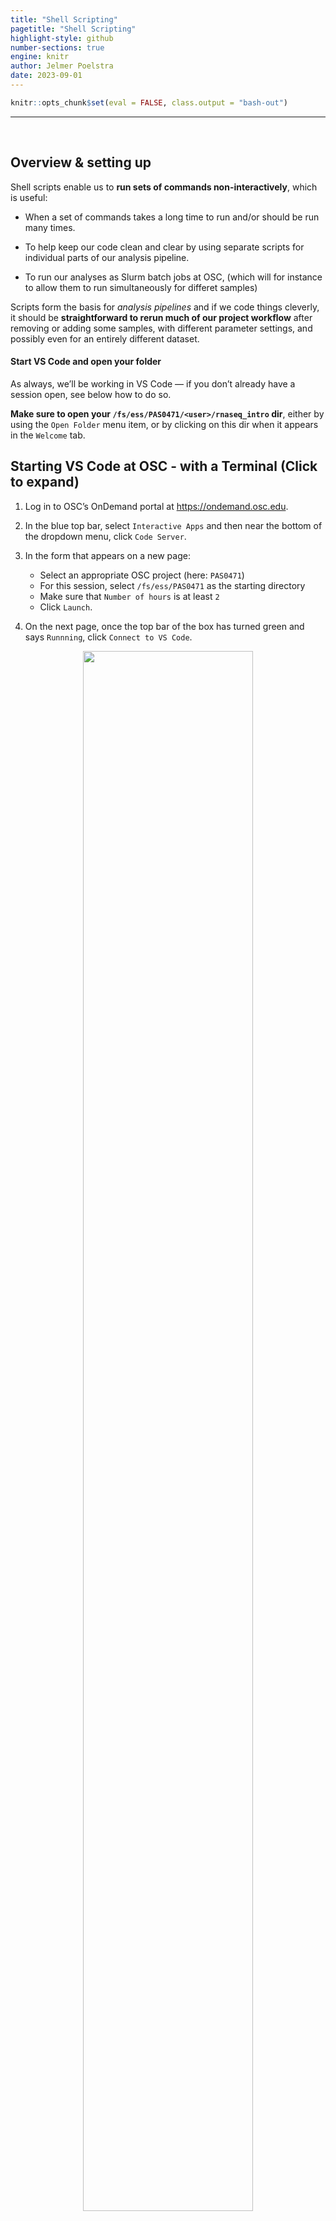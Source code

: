```yaml
---
title: "Shell Scripting"
pagetitle: "Shell Scripting"
highlight-style: github
number-sections: true
engine: knitr
author: Jelmer Poelstra
date: 2023-09-01
---
```


```r
knitr::opts_chunk$set(eval = FALSE, class.output = "bash-out")
```

-------

<br>

## Overview & setting up {-}

Shell scripts enable us to **run sets of commands non-interactively**,
which is useful:

- When a set of commands takes a long time to run and/or should be run many times.

- To help keep our code clean and clear by using separate scripts for individual
  parts of our analysis pipeline.

- To run our analyses as Slurm batch jobs at OSC,
  (which will for instance to allow them to run simultaneously for differet samples)

Scripts form the basis for *analysis pipelines* and if we code things cleverly,
it should be **straightforward to rerun much of our project workflow**
after removing or adding some samples, with different parameter settings,
and possibly even for an entirely different dataset. 

#### Start VS Code and open your folder {-}

As always, we'll be working in VS Code &mdash;
if you don't already have a session open, see below how to do so.

**Make sure to open your `/fs/ess/PAS0471/<user>/rnaseq_intro` dir**,
either by using the `Open Folder` menu item,
or by clicking on this dir when it appears in the `Welcome` tab.

:::{.callout-tip collapse="true"}
## Starting VS Code at OSC - with a Terminal (Click to expand)
1. Log in to OSC's OnDemand portal at <https://ondemand.osc.edu>.

2. In the blue top bar, select `Interactive Apps`
   and then near the bottom of the dropdown menu, click `Code Server`.

3. In the form that appears on a new page:
   - Select an appropriate OSC project (here: `PAS0471`)
   - For this session, select `/fs/ess/PAS0471` as the starting directory
   - Make sure that `Number of hours` is at least `2`
   - Click `Launch`.

4. On the next page, once the top bar of the box has turned green
   and says `Runnning`, click `Connect to VS Code`.

<figure><p align="center"><img src=img/osc-code-launch_ed.png width="80%"></p></figure>

5. Open a Terminal by clicking
   &nbsp; {{< fa bars >}} &nbsp; => `Terminal` => `New Terminal`.
   (Or use one of the keyboard shortcuts:
   <kbd>Ctrl</kbd>+<kbd>\`</kbd> (backtick) or
   <kbd>Ctrl</kbd>+<kbd>Shift</kbd>+<kbd>C</kbd>.)

6. In the `Welcome` tab under `Recent`,
   you should see your `/fs/ess/PAS0471/<user>/rnaseq_intro` dir listed:
   click on that to open it.
   Alternatively, use
   &nbsp; {{< fa bars >}} &nbsp; => &nbsp; `File` &nbsp; => &nbsp; `Open Folder`
   to open that dir in VS Code.
:::

:::{.callout-warning collapse="true"}
#### Don't have your own dir with the data? (Click to expand)
If you missed the last session, or deleted your `rnaseq_intro` dir entirely,
run these commands to get a (fresh) copy of all files you should have so far:

```bash
mkdir -p /fs/ess/PAS0471/$USER/rnaseq_intro
cp -r /fs/ess/PAS0471/demo/202307_rnaseq /fs/ess/PAS0471/$USER/rnaseq_intro
```

And if you do have an `rnaseq_intro` dir,
but you want to start over because you moved or removed some of the files
while practicing, then delete the dir before your run the commands above:

```bash
rm -r /fs/ess/PAS0471/$USER/rnaseq_intro
```

You should have at least the following files in this dir:

```.bash-out
/fs/ess/PAS0471/demo/202307_rnaseq
├── data
│   └── fastq
│       ├── ASPC1_A178V_R1.fastq.gz
│       ├── ASPC1_A178V_R2.fastq.gz
│       ├── ASPC1_G31V_R1.fastq.gz
│       ├── ASPC1_G31V_R2.fastq.gz
│       ├── md5sums.txt
│       ├── Miapaca2_A178V_R1.fastq.gz
│       ├── Miapaca2_A178V_R2.fastq.gz
│       ├── Miapaca2_G31V_R1.fastq.gz
│       └── Miapaca2_G31V_R2.fastq.gz
├── metadata
│   └── meta.tsv
└── README.md
│   └── ref
│       ├── GCF_000001405.40.fna
│       ├── GCF_000001405.40.gtf
```
:::

<br>

## A basic shell script

### Our first script

We'll be writing our shell scripts in the editor pane of VS Code.
To create our first one, open a new file in the `VS Code` editor
(&nbsp; {{< fa bars >}} &nbsp; => &nbsp; `File` &nbsp; => &nbsp; `New File`)
and save it as `printname.sh` within the `sandbox` dir
(shell scripts most commonly have the extension `.sh`).

Then, type or paste the following _inside the script_ in your editor pane
(and _not_ in the terminal pane):

```bash
echo "This script will print a first and a last name"
```

::: {.callout-tip}
#### Auto Save

The changes to the file should be immediately, automatically saved by VS Code:
if that's not happening for some reason,
there should be an indication like a large black dot next to the script's file
name in the editor pane tab header (see the box below how to fix this).

::: {.callout-warning collapse="true"}
### Auto Save not happening? (Click to expand)

If the file is not auto-saving, you can always save it manually
(including with <kbd>Ctrl/Cmd</kbd>+<kbd>S</kbd>)
like you'd do in other programs.

However, it may be convenient to turn Auto Save on:
press <kbd>Ctrl/Cmd</kbd>+<kbd>Shift</kbd>+<kbd>S</kbd>
to open the Command Palette and type "Auto Save".
You should see an option "Toggle Auto Save": click on that.
:::
:::

Shell scripts mostly contain the same regular Unix shell (specifically, Bash shell)
code that we have so far just been typing in the terminal.
As such,
**our single line with an `echo` command already consitutes a functional shell script!**
One way of running the script is by calling the `bash` command followed by the
name of the script:

```bash
bash sandbox/printname.sh
```
```.bash-out
This script will print a first and a last name
```

That worked! 
Although of course,
the script doesn't yet print your name like it "promises" to do,
but we will add that functionality in a little bit.

First, though, we'll learn about two header lines that are good practice to
add to every shell script.

<br>

### Shebang line

We use a so-called "_shebang_" line as the first line of a script
to **indicate which language our script uses**.
More specifically, this line tell the computer where to find the binary
(executable) that will run our script.
  
Such a line starts with **`#!`**,
basically marking it as a special type of comment.
After that, we provide the location to the relevant program:
in our case Bash (which is the specific type of shell we are using),
which is located at `/bin/bash` on Linux and Mac computers.

```sh
#!/bin/bash
```

While not always strictly necessary, adding a shebang line is good practice,
especially when we want to submit our script to OSC's Slurm queue.

<br>

### Shell script settings

Another line that is good practice to add to your shell scripts changes some
default settings to safer alternatives.

#### Bad default shell settings {-}

The following two default settings of the Bash shell are bad ideas inside scripts:

**_First_**, as we've seen previously,
when you **reference a variable that does not exist**,
the shell will just replace that with nothing, and will not complain:

```bash
echo "Hello, my name is $myname ..."
```
```.bash-out
Hello, my name is  ...
```

In scripts, this can lead to all sorts of downstream problems,
because you very likely tried and failed to do something with an existing variable
(but misspelled its name, or forgot to assign it altogether).
Even more problematically,
it can lead to potentially very destructive file removal:

```bash
# Using a variable, we try to remove some temporary files whose names start with tmp_
temp_prefix="temp_"
rm "$tmp_prefix"*     # DON'T TRY THIS!
```

```bash
# Using a variable, we try to remove a temporary directory
tempdir=output/tmp
rm -rf $tmpdir/*      # DON'T TRY THIS!
```

:::{.callout-caution collapse="true"}
## The comments above specified the _intent_ we had. What would have actually happened?
  
In both examples, there is a similar typo: `temp` vs. `tmp`,
which means that we are referencing a (likely) non-existent variable.

- In the first example,
  `rm "$tmp_prefix"*` would have been interpreted as `rm *`,
  because the non-existent variable is simply ignored.
  Therefore, we would have **removed all files in the current working directory**.

- In the second example, along similar lines,
  `rm -rf $tmpdir/*` would have been interpreted as `rm -rf /*`.
  Horrifyingly, this would **attempt to remove the entire filesystem**:
  recall that a leading `/` in a path is a computer's root directory[^1].
  (`-r` makes the removal _recursive_ and `-f` makes _forces_ removal).

[^1]: But note that at OSC,
you would not be able to remove anything you're not supposed to,
since you don't have the permissions to do so.
On your own computer, this could be more genuinely dangerous, though even there,
you would not be able to remove the operating system without specifically
requesting  "admin" rights.

:::

**_Second_**, a Bash script **keeps running after encountering errors**.
That is, if an error is encountered when running, say, line 2 of a script,
any remaining lines in the script will nevertheless be executed.

In the best case, this is a waste of computer resources,
and in worse cases, it can lead to all kinds of unintended consequences.
Additionally, if your script prints a lot of output,
you might not notice an error somewhere in the middle if it doesn't produce
more errors downstream.
But the downstream results from what we at that point might call a
"**zombie script**" may still be completely wrong.

#### Safer settings {-}

The following three settings will make your Bash scripts more robust and safer.
With these settings, the script terminates,
with an appropriate error message, if:

- `set -u` &mdash; An unset (non-existent) variable is referenced.
- `set -e` &mdash; Almost any error occurs.
- `set -o pipefail` &mdash; An error occurs in a shell "pipeline"
  (e.g., `sort | uniq`).

We can change all of these settings in one line in a script:

```bash
set -e -u -o pipefail     # (For in a script - don't run in the terminal)
```

Or even more concisely:

```bash
set -euo pipefail         # (For in a script - don't run in the terminal)
```

<br>

### Adding the header lines to our script

Let's add these lines to our `headtail.sh` script,
so it will now contain the following:

```bash
#!/bin/bash
set -ueo pipefail

echo "This script will print a first and a last name"
```
  
And let's run it again:

```bash
bash sandbox/printname.sh
```
```.bash-out
This script will print a first and a last name
```

That didn't change anything to the output,
but at least we confirmed that the script still works.

::: {.callout-note collapse="true"}
#### Running the script without using `bash` (Click to expand)

Because our script has a shebang line,
we could also execute the script without the `bash` command,
simply using `sandbox/printname.sh`.

(Or if the script was in our current working dir, using `./printname.sh`.
In that case the `./` is necessary to make it explicit that we are referring
to a file name:
otherwise, when running just `printname.sh`,
the shell would look for a command or program of that name,
and wouldn't be able to find it.)

However, this would also require us to "make the script executable",
which is beyond the scope of this workshop.

:::

<br>

## Command-line arguments for scripts

### Calling a script with arguments

When you call a script, you can pass it command-line arguments,
such as a file to operate on.

This is much like when you provide a command like `ls` with arguments:

```bash
# Run ls without arguments:
ls

# Pass 1 filename as an argument to ls:
ls data/sampleA.fastq.gz

# Pass 2 filenames as arguments to ls, separated by spaces:
ls data/sampleA.fastq.gz data/sampleB.fastq.gz
```

Let's see what this would look like with our `printname.sh` script
and a fictional script `fastqc.sh`:

```bash
# Run scripts without any arguments:
bash fastqc.sh                            # (Fictional script)
bash sandbox/printname.sh

# Run scripts with 1 or 2 arguments:
bash fastqc.sh data/sampleA.fastq.gz      # 1 argument, a filename
bash sandbox/printname.sh John Doe        # 2 arguments, strings representing names
```

In the next section, we'll see what happens when we pass arguments to a script
on the command line.

<br>

### Placeholder variables

Inside the script,
any command-line arguments that you passed to it are _automatically available_
in placeholder variables.

A first argument will be assigned to the variable **`$1`**,
any second argument will be assigned to **`$2`**,
any third argument will be assigned to **`$3`**, and so on.

:::{.callout-caution collapse="true"}
## In the calls to fastqc.sh and printname.sh above, what are the placeholder variables and their values? 

In `bash fastqc.sh data/sampleA.fastq.gz`,
a single argument, `data/sampleA.fastq.gz`, is passed to the script,
and will be assigned to `$1`.

In `bash sandbox/printname.sh John Doe`,
two arguments are passed to the script:
the first one (`John`) will be stored in `$1`,
and the second one (`Doe`) in `$2`.
:::

:::{.callout-tip}
## Placeholder variables are not automagically _used_
Arguments passed to a script are _merely made available_ in placeholder variables
&mdash; unless we explicitly include code in the script to _do_ something with
those variables, nothing else happens. 
:::

Let's add code to our `printname.sh` script to "process"
any first and last name that are passed to the script as command-line arguments.
For now, our script will simply `echo` the placeholder variables,
so that we can see what happens:

```bash
#!/bin/bash
set -ueo pipefail

echo "First name: $1"
echo "Last name: $2"

# (Note: this is a script. Don't enter this directly in your terminal.)
```

Next, we'll _run_ the script, passing the arguments `John` and `Doe`:

```bash
bash sandbox/printname.sh John Doe
```
```.bash-out
First name: John
Last name: Doe
```

:::{.exercise}
### On Your Own: Command-line arguments {-}

In each case below, **think about what might happen before you run the script**.
Then, run it, and if you didn't make a successful prediction,
try to figure out what happened instead.

1. Run the script (`sandbox/printname.sh`) without passing arguments to it.

2. Deactivate ("comment out") the line with `set` settings
   by inserting a `#` as the first character.
   Then, run the script again without passing arguments to it.

3. Double-quote `John Doe` when you run the script,
   i.e. run `bash sandbox/printname.sh "John Doe"`

To get back to where we were,
remove the `#` you inserted in the script in step 2 above.

:::{.callout-tip collapse="true"}
## Solutions

1. The script will error out because we are referencing variables that don't
   exist: since we didn't pass command-line arguments to the script,
   the `$1` and `$2` have not been set.

```bash
bash sandbox/printname.sh
```

:::{.bash-out}
printname.sh: line 4: $1: unbound variable
:::

2. The script will run in its entirety and not throw any errors,
   because we are now using default Bash settings such that referencing 
   non-existent variables does not throw an error.
   Of course, no names are printed either, since we didn't specify any:

```bash
bash sandbox/printname.sh
```
```.bash-out
echo "First name:"
echo "Last name:"
```

Being commented out, the `set` line should read:

```bash
#set -ueo pipefail
```

3. Because we are quoting `"John Doe"`,
   both names are passed _as a single argument_ and both names end up in `$1`,
   the "first name":

```bash
bash sandbox/printname.sh "John Doe"
```
```.bash-out
echo "First name: John Doe"
echo "Last name:"
```

:::
:::

<br>

### Copying placeholders to variables with descriptive names

While you can use the `$1`-style placeholder variables throughout your script,
I find it very useful to copy them to more descriptively named variables
as follows:

```bash
#!/bin/bash
set -ueo pipefail

first_name=$1
last_name=$2
  
echo "First name: $first_name"
echo "Last name: $last_name"

# (Note: this is a script. Don't enter this directly in your terminal.)
```

Using descriptively named variables in your scripts has several advantages.
It will make your script easier to understand for others and for yourself.
It will also make it less likely that you make errors in your script
in which you use the wrong variable in the wrong place.

:::{.callout-note}
## Other variables that are automatically available inside scripts

- `$0` contains the script's file name
- `$#` contains the _number_ of command-line arguments passed to the script
:::

:::{.exercise}

### On Your Own: A script to print a specific line {-}

Write a script that prints a specific line (identified by line number)
from a file.

- Open a new file and save it as `sandbox/printline.sh`
- Start with the _shebang_ and `set` lines
- Your script takes two arguments: a file name (`$1`) and a line number (`$2`) 
- Copy the `$1` and `$2` variables to descriptively named variables
- To print a specific line,
  think how you might combine `head` and `tail` to do this.
  If you're at a loss, feel free to check out the top solution box.
- Test the script by printing line 4 from `metadata/meta.tsv`.

:::{.callout-tip collapse="true"}
## Solution: how to print a specific line number (Click to expand)

For example, to print line 4 of `metadata/meta.tsv` directly:

```bash
head -n 4 metadata/meta.tsv | tail -n 1
```

How this command works:

- `head -n 4 metadata/meta.tsv` will print the first 4 lines of `metadata/meta.tsv`
- We pipe those 4 lines into the `tail` command
- We ask `tail` to just print the last line of its input,
  which will in this case be line 4 of the original input file.
:::

:::{.callout-tip collapse="true"}
## Full solution (Click to expand)

```bash
#!/bin/bash
set -ueo pipefail
  
input_file=$1
line_nr=$2

head -n "$line_nr" "$input_file" | tail -n 1
```

To run the script and make it print the 4th line of `meta.tsv`:

```bash
bash sandbox/printline.sh metadata/meta.tsv 4
```
```.bash-out
ASPC1_G31V      ASPC1   G31V
```
:::
:::

<br>

## Script variations and enhancements

In this section,
we will change our `printline.sh` script and a similar small utility script
to **make their behavior more like scripts that run a bioinformatics program**:
the script's _main output will end up in a file_,
but it prints extensive "logging" notes to the screen,
so we can monitor what we're doing.

### A script to serve as a starting point

We've learned that the `head` command prints the first lines of a file,
whereas the `tail` command prints the last lines.
Sometimes it's nice to be able to quickly see both ends of a file,
so let's write a little script that can do that for us,
as a starting point for the next few modifications.

Open a new file, save it as `sandbox/headtail.sh`,
and add the following code to it:

```bash
#!/bin/bash
set -ueo pipefail

input_file=$1

head -n 2 "$input_file"
echo "---"
tail -n 2 "$input_file"

# (Note: this is a script. Don't enter this directly in your terminal.)
```

Next, let's run our `headtail.sh` script:

```bash
bash sandbox/headtail.sh metadata/meta.tsv
```
```.bash-out
sample_id       cell_line       variant
ASPC1_A178V     ASPC1   A178V
---
Miapaca2_G31V   Miapaca2        G31V
Miapaca2_G31V   Miapaca2        G31V
```

<br>

### Redirecting output to a file

So far, the output of our scripts was printed to screen, e.g.:

- In `printname.sh`, we simply `echo`'d, inside sentences,
  the arguments passed to the script.
- In `headtail.sh`, we printed the first and last few lines of a file.

All this output was printed to screen because that is the default output
mode of Unix commands,
and this works the same way regardless of whether those commands
are typed and run interactively in the shell, or are run inside a script.

Along those same lines, we have already learned that we can "redirect" output
to a file using `>` (write/overwrite) and `>>` (append) when we run shell commands &mdash; and this, too, works exactly the same way inside a script.

-----

When working with genomics data,
we commonly have **files as input, and new/modified files as output**.
Let's practice with this and
_modify our `headtail.sh` script so that it writes output to a file._

We'll make the following changes:

- We will have the script accept a second argument: the output file name[^8].
  
- We will redirect the output of our `head`, `echo`, and `tail` commands to
  the output file. We'll have to append (using `>>`) in the last two commands.

[^8]: Of course, we _could_ also simply write the output to a predefined
      ("hardcoded") file name such as `out.txt`,
      but in general, it's better practice to keep this flexible via an argument.
  
```bash
#!/bin/bash
set -ueo pipefail

input_file=$1
output_file=$2

head -n 2 "$input_file" > "$output_file"
echo "---" >> "$output_file"
tail -n 2 "$input_file" >> "$output_file"

# (Note: this is a script. Don't enter this directly in your terminal.)
```

Now we run the script again, this time also passing the name of an _output_ file:

```bash
bash sandbox/headtail.sh metadata/meta.tsv sandbox/samples_headtail.txt
```

The script will no longer print any output to screen,
and our output should instead be in `sandbox/samples_headtail.txt`:

```bash
# Check that the file exists and was just modified:
ls -lh sandbox/samples_headtail.txt
```
```.bash-out
-rw-r--r-- 1 jelmer PAS0471 112 Aug 16 16:45 sandbox/samples_headtail.txt
```

```bash
# Print the contents of the file to screen
cat sandbox/samples_headtail.txt
```
```.bash-out
sample_id       cell_line       variant
ASPC1_A178V     ASPC1   A178V
---
Miapaca2_G31V   Miapaca2        G31V
Miapaca2_G31V   Miapaca2        G31V
```

<br>

### Report what's happening

It is often useful to have your scripts "report" or "log" what is going on.
Let's keep thinking about a script that has one or more files as its main output
(again, like most bioinformatics programs do).
But instead of having no output printed to screen at all,
we'll print some logging output to screen.
For instance:

- At what date and time did we run this script 
- Which arguments were passed to the script
- What are the output files
- Perhaps even summaries of the output.

All of this can help with troubleshooting and record-keeping[^3].
Let's try this with our `headtail.sh` script.

[^3]: We'll see in the upcoming Slurm module that we when
      submit scripts to the OSC queue (rather than running them directly),
      the output of scripts that is normally printed to screen,
      will instead go to a sort of "log" file.
      So, your script's reporting will end up in this file.

```bash
#!/bin/bash
set -ueo pipefail

# Copy placeholder variables
input_file=$1
output_file=$2

# Initial logging 
echo "# Starting script headtail.sh" # Print name of script
date                                 # Print date & time
echo "# Input file:   $input_file"
echo "# Output file:  $output_file" 
echo                                 # Empty line to separate initial & final logging

# Print the first and last two lines to a separate file
head -n 2 "$input_file" > "$output_file"
echo "---" >> "$output_file"
tail -n 2 "$input_file" >> "$output_file"

# Final logging
echo "# Listing the output file:"
ls -lh "$output_file"
echo "# Done with script headtail.sh"
date

# (Note: this is a script. Don't enter this directly in your terminal.)
```

A couple of notes about the lines that were added to the script above:

- Running `date` at the end of the script (as well as at the beginning)
  allows you to check for how long the script ran
  
- Printing the input and output files
  (and the command-line arguments more generally)
  can be particularly useful for troubleshooting

- We printed a "marker line" like `Done with script`,
  indicating that the end of the script was reached.
  This is handy due to our `set` settings:
  **seeing this line printed means that no errors were encountered**.

- I also added some comment lines like "Initial logging" to make the script
  easier to read, and such comments can be made more extensive to really explain
  what is being done.

Let's run the script again:

```bash
bash sandbox/headtail.sh metadata/meta.tsv sandbox/tmp.txt
```
```.bash-out
# Starting script sandbox/headtail.sh
Wed Aug 16 21:12:28 EDT 2023
# Input file:   metadata/meta.tsv
# Output file:  sandbox/tmp.txt

# Listing the output file:
-rw-r--r-- 1 jelmer PAS0471 112 Aug 16 21:12 sandbox/tmp.txt
# Done with script sandbox/headtail.sh
Wed Aug 16 21:12:28 EDT 2023
```

The script printed some details for the output file,
but not its contents
(that would have worked here,
but is usually not sensible when working with genomics data).
Let's take a look at the output file, though, to make sure the script worked:

```bash
cat sandbox/tmp.txt
```
```.bash-out
sample_id       cell_line       variant
ASPC1_A178V     ASPC1   A178V
---
Miapaca2_G31V   Miapaca2        G31V
Miapaca2_G31V   Miapaca2        G31V
```

:::{.callout-tip}
## `echo`, `echo`?
The extensive logging output (`echo` statements)
may seem silly for our little `headtail.sh` script,
and it is at some level:
a tiny utility script like this would ideally work much like a regular Unix
shell command, and just print the main output and no logging output.

However, this kind of fairly extensive logging is in fact useful when running
scripts that execute long-running bioinformatics programs,
and can eventually be a time-saver because it makes it easier to spot problems
and helps with record-keeping.
This is especially true for long-running scripts,
or scripts that you often reuse and perhaps share with others.
:::

:::{.exercise}
### On Your Own: A fanciful script {-}
Modify your `printline.sh` script to:

- Redirect the main output (the printed line) to a file
- The name of this output file should not be "hardcoded" in the script,
  but should be passed as an argument to the script,
  like we did above with `headtail.sh`
- Add a bit of logging &mdash; `echo` statements, `date`, etc,
  similar to what we did above with `headtail.sh`
- Add some comments to describe what the code in the script is doing

:::{.callout-note collapse="true"}
## The original `printline.sh` script (Click to expand)

```bash
cat sandbox/printline.sh
```
```.bash-out
#!/bin/bash
set -ueo pipefail
  
input_file=$1
line_nr=$2

head -n "$line_nr" "$input_file" | tail -n 1
```
:::

:::{.callout-tip collapse="true"}
## (One possible) solution  (Click to expand)

```bash
#!/bin/bash
set -ueo pipefail

# Copy placeholder variables
input_file=$1
output_file=$2
line_nr=$3

# Initial logging 
echo "# Starting script printline.sh"
date
echo "# Input file:   $input_file"
echo "# Output file:  $output_file"
echo "# Line number:  $line_nr"
echo

# Print 1 specific line from the input file and redirect to an output file
head -n "$line_nr" "$input_file" | tail -n 1 > $output_file

# Final logging
echo "# Listing the output file:"
ls -lh "$output_file"
echo "# Done with script printline.sh"
date
```

To run the script with the additional argument:

```bash
bash sandbox/printline.sh metadata/meta.tsv sandbox/meta_line.tsv 4
```
```.bash-out
# Starting script printline.sh
Wed Aug 16 21:27:48 EDT 2023
# Input file:   metadata/meta.tsv
# Output file:  sandbox/meta_line.tsv
# Line number:  4

# Listing the output file:
-rw-r--r-- 1 jelmer PAS0471 22 Aug 16 21:27 sandbox/meta_line.tsv
# Done with script printline.sh
Wed Aug 16 21:27:48 EDT 2023
```

:::
:::
